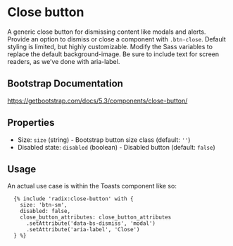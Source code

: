 # Close button

A generic close button for dismissing content like modals and alerts. Provide an option to dismiss or close a component with `.btn-close`. Default styling is limited, but highly customizable. Modify the Sass variables to replace the default background-image. Be sure to include text for screen readers, as we’ve done with aria-label.

## Bootstrap Documentation

<https://getbootstrap.com/docs/5.3/components/close-button/>

## Properties

- Size: `size` (string) - Bootstrap button size class (default: `''`)
- Disabled state: `disabled` (boolean) - Disabled button (default: `false`)

## Usage

An actual use case is within the Toasts component like so:

```twig
  {% include 'radix:close-button' with {
    size: 'btn-sm',
    disabled: false,
    close_button_attributes: close_button_attributes
      .setAttribute('data-bs-dismiss', 'modal')
      .setAttribute('aria-label', 'Close')
  } %}
```
